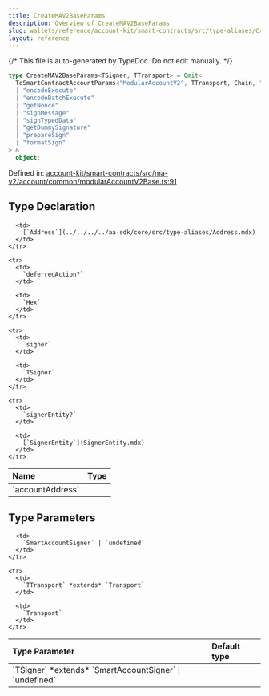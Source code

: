 ```yaml
---
title: CreateMAV2BaseParams
description: Overview of CreateMAV2BaseParams
slug: wallets/reference/account-kit/smart-contracts/src/type-aliases/CreateMAV2BaseParams
layout: reference
---
```


{/* This file is auto-generated by TypeDoc. Do not edit manually. */}

```ts
type CreateMAV2BaseParams<TSigner, TTransport> = Omit<
  ToSmartContractAccountParams<"ModularAccountV2", TTransport, Chain, "0.7.0">,
  | "encodeExecute"
  | "encodeBatchExecute"
  | "getNonce"
  | "signMessage"
  | "signTypedData"
  | "getDummySignature"
  | "prepareSign"
  | "formatSign"
> &
  object;
```

Defined in: [account-kit/smart-contracts/src/ma-v2/account/common/modularAccountV2Base.ts:91](https://github.com/alchemyplatform/aa-sdk/blob/08ef11b1fc98663df6a97fa93722c7f14b33f1cc/account-kit/smart-contracts/src/ma-v2/account/common/modularAccountV2Base.ts#L91)

## Type Declaration

<table>
  <thead>
    <tr>
      <th align="left">Name</th>
      <th align="left">Type</th>
    </tr>
  </thead>

  <tbody>
    <tr>
      <td>
        `accountAddress`
      </td>

      <td>
        [`Address`](../../../../aa-sdk/core/src/type-aliases/Address.mdx)
      </td>
    </tr>

    <tr>
      <td>
        `deferredAction?`
      </td>

      <td>
        `Hex`
      </td>
    </tr>

    <tr>
      <td>
        `signer`
      </td>

      <td>
        `TSigner`
      </td>
    </tr>

    <tr>
      <td>
        `signerEntity?`
      </td>

      <td>
        [`SignerEntity`](SignerEntity.mdx)
      </td>
    </tr>

  </tbody>
</table>

## Type Parameters

<table>
  <thead>
    <tr>
      <th align="left">Type Parameter</th>
      <th align="left">Default type</th>
    </tr>
  </thead>

  <tbody>
    <tr>
      <td>
        `TSigner` *extends* `SmartAccountSigner` | `undefined`
      </td>

      <td>
        `SmartAccountSigner` | `undefined`
      </td>
    </tr>

    <tr>
      <td>
        `TTransport` *extends* `Transport`
      </td>

      <td>
        `Transport`
      </td>
    </tr>

  </tbody>
</table>
